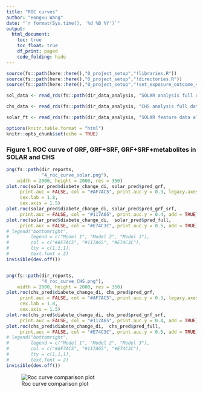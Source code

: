 ```yaml
---
title: "ROC curves"
author: "Hongxu Wang"
date: "`r format(Sys.time(), '%d %B %Y')`"
output: 
  html_document:
    toc: true
    toc_float: true
    df_print: paged
    code_folding: hide
---
```


```r
source(fs::path(here::here(),"0_project_setup","!libraries.R"))
source(fs::path(here::here(),"0_project_setup","!directories.R"))
source(fs::path(here::here(),"0_project_setup","!set_exposure_outcome_vars.R"))

sol_data <- read_rds(fs::path(dir_data_analysis, "SOLAR analysis full data.rds"))

chs_data <- read_rds(fs::path(dir_data_analysis, "CHS analysis full data.rds"))

solar_ft <- read_rds(fs::path(dir_data_analysis, "SOLAR feature data all modes.rds"))

options(knitr.table.format = "html")
knitr::opts_chunk$set(echo = TRUE)
```


### Figure 1. ROC curve of GRF, GRF+SRF, GRF+SRF+metabolites in SOLAR and CHS
```r
png(fs::path(dir_reports, 
             "4_roc_curve_solar.png"),
    width = 2000, height = 2000, res = 350)
plot.roc(solar_pred$diabete_change_di, solar_pred$pred_grf,
     print.auc = FALSE, col = "#AF7AC5", print.auc.y = 0.3, legacy.axes = TRUE,
     cex.lab = 1.8,
     cex.axis = 1.5)
plot.roc(solar_pred$diabete_change_di, solar_pred$pred_grf_srf, 
     print.auc = FALSE, col = "#117A65", print.auc.y = 0.4, add = TRUE)
plot.roc(solar_pred$diabete_change_di,  solar_pred$pred_full,
     print.auc = FALSE, col = "#E74C3C", print.auc.y = 0.5, add = TRUE)
# legend("bottomright", 
#        legend = c("Model 1", "Model 2", "Model 3"),
#        col = c("#AF7AC5", "#117A65", "#E74C3C"),
#        lty = c(1,1,1),
#        text.font = 2)
invisible(dev.off()) 


png(fs::path(dir_reports, 
             "4_roc_curve_CHS.png"),
    width = 2000, height = 2000, res = 350)
plot.roc(chs_pred$diabete_change_di, chs_pred$pred_grf,
     print.auc = FALSE, col = "#AF7AC5", print.auc.y = 0.3, legacy.axes = TRUE,
     cex.lab = 1.8,
     cex.axis = 1.5)
plot.roc(chs_pred$diabete_change_di, chs_pred$pred_grf_srf, 
     print.auc = FALSE, col = "#117A65", print.auc.y = 0.4, add = TRUE)
plot.roc(chs_pred$diabete_change_di,  chs_pred$pred_full,
     print.auc = FALSE, col = "#E74C3C", print.auc.y = 0.5, add = TRUE)
# legend("bottomright", 
#        legend = c("Model 1", "Model 2", "Model 3"),
#        col = c("#AF7AC5", "#117A65", "#E74C3C"),
#        lty = c(1,1,1),
#        text.font = 2)
invisible(dev.off())

```

![Roc curve comparison plot](/Users/hongxuwa/Dropbox (USC Lab)/Chatzi Projects (Active)/Env Chem SOL-CHS/Analysis/2_ongoing/SOL CHS Metabolomics Diabetes (Hongxu)/3_Reports/Figure 2. Roc curve.jpg)

